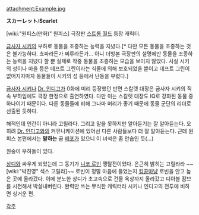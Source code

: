 attachment:Example.jpg

'''スカーレット'''/'''Scarlet'''

[wiki:"원피스(만화)" 원피스] 극장판 [[스트롱 월드]] 등장 캐릭터.

[[금사자 시키]]의 부하로 동물을 조종하는 능력을 지녔다.[* 다만 모든 동물을 조종하는 것은 불가능하다. 쵸파라든가 찌루라든가... 아니 더빙본 극장판의 설명에만 동물을 조종하는 능력을 지녔다 할 뿐 실제로 작중 동물을 조종하는 모습을 보이지 않았다. 사실 시키의 성이나 마을 등은 데프트 그린이라는 식물에 의해 보호되었을 뿐이고 데프트 그린이 없어지자마자 동물들이 시키의 성 등에서 난동을 부렸다.]

[[금사자 시키]]나 [[Dr. 인디고]]가 0화에 미리 등장했던 반면 스칼렛 대장은 금사자 시키의 직속 부하임에도 극장 한정으로 출연하였다. 다만 이는 스칼렛 대장도 IQ로 강화된 동물 중 하나이기 때문이다. 다른 동물들에 비해 그나마 머리가 좋기 때문에 동물 군단의 리더로 선출된 듯하다.

해적인데 인간이 아니라 고릴라다. 그리고 말을 못하지만 알아듣기는 잘 알아듣는다. 오히려 [[Dr. 인디고]]와의 커뮤니케이션에 있어선 다른 사람들보다 더 잘 알아듣는다. 근데 원피스 본편에서는 '''말하는''' 곰 [[베포]]가 있으니 이 녀석은 좀 안습인 듯(...)

원숭이 부하들이 있다.

[[상디]]와 싸우게 되었는데 그 동기가 [[니코 로빈]] 쟁탈전이었다. 은근히 밝히는 고릴라라 ~~[wiki:"박진영" 섹스 고릴라]~~ 로빈이 정말 마음에 들었는지 [[킹콩]]마냥 로빈을 안고 높은 곳에 올라갔다. 이에 분노한 상디가 초고속으로 건물 옥상까지 올라갔고 디아블 잠브를 시전해서 박살내버린다. 완력만 쓰는 무식한 캐릭터라 시키나 인디고의 전투에 비하면 싱거운 편.

[[각주]]
